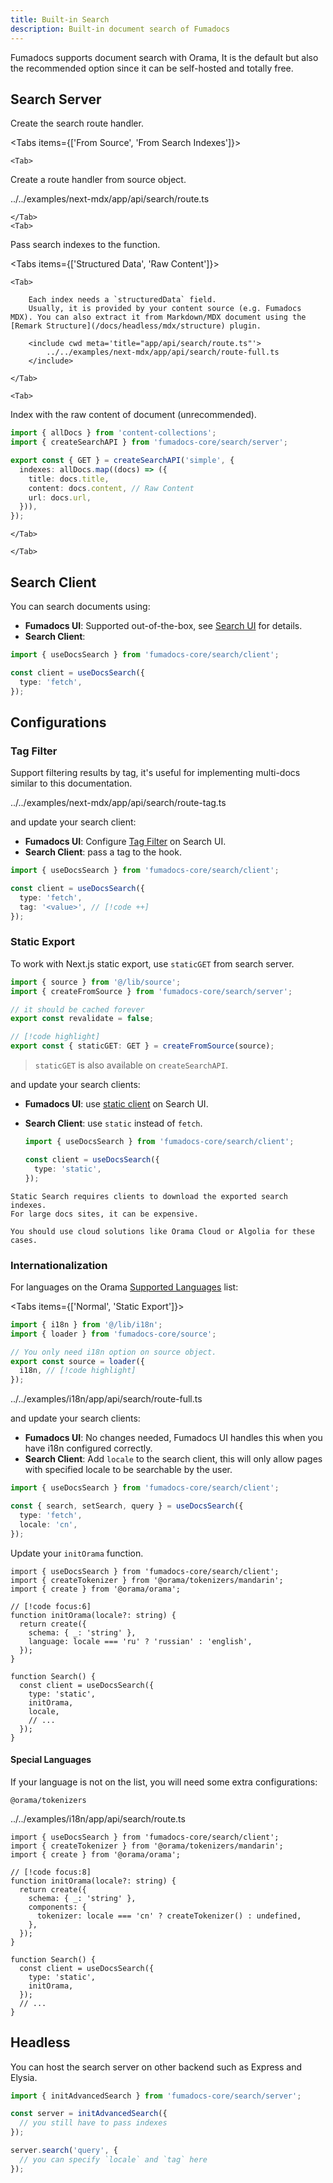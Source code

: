```yaml
---
title: Built-in Search
description: Built-in document search of Fumadocs
---
```


Fumadocs supports document search with Orama, It is the default but also the recommended option since it can be self-hosted and totally free.

## Search Server

Create the search route handler.

<Tabs items={['From Source', 'From Search Indexes']}>

    <Tab>

Create a route handler from source object.

<include cwd meta='title="app/api/search/route.ts"'>
  ../../examples/next-mdx/app/api/search/route.ts
</include>

    </Tab>
    <Tab>

Pass search indexes to the function.

<Tabs items={['Structured Data', 'Raw Content']}>

    <Tab>

        Each index needs a `structuredData` field.
        Usually, it is provided by your content source (e.g. Fumadocs MDX). You can also extract it from Markdown/MDX document using the [Remark Structure](/docs/headless/mdx/structure) plugin.

        <include cwd meta='title="app/api/search/route.ts"'>
            ../../examples/next-mdx/app/api/search/route-full.ts
        </include>

    </Tab>

    <Tab>

Index with the raw content of document (unrecommended).

```ts title="app/api/search/route.ts"
import { allDocs } from 'content-collections';
import { createSearchAPI } from 'fumadocs-core/search/server';

export const { GET } = createSearchAPI('simple', {
  indexes: allDocs.map((docs) => ({
    title: docs.title,
    content: docs.content, // Raw Content
    url: docs.url,
  })),
});
```

    </Tab>

</Tabs>

    </Tab>

</Tabs>

## Search Client

You can search documents using:

- **Fumadocs UI**: Supported out-of-the-box, see [Search UI](/docs/ui/search/orama) for details.
- **Search Client**:

```ts twoslash
import { useDocsSearch } from 'fumadocs-core/search/client';

const client = useDocsSearch({
  type: 'fetch',
});
```

<auto-type-table type='Extract<import("fumadocs-core/search/client").Client, { type: "fetch" }>' />

## Configurations

### Tag Filter

Support filtering results by tag, it's useful for implementing multi-docs similar to this documentation.

<include meta='title="app/api/search/route.ts"' cwd>
  ../../examples/next-mdx/app/api/search/route-tag.ts
</include>

and update your search client:

- **Fumadocs UI**: Configure [Tag Filter](/docs/ui/search/orama#tag-filter) on Search UI.
- **Search Client**: pass a tag to the hook.

```ts
import { useDocsSearch } from 'fumadocs-core/search/client';

const client = useDocsSearch({
  type: 'fetch',
  tag: '<value>', // [!code ++]
});
```

### Static Export

To work with Next.js static export, use `staticGET` from search server.

```ts title="app/api/search/route.ts"
import { source } from '@/lib/source';
import { createFromSource } from 'fumadocs-core/search/server';

// it should be cached forever
export const revalidate = false;

// [!code highlight]
export const { staticGET: GET } = createFromSource(source);
```

> `staticGET` is also available on `createSearchAPI`.

and update your search clients:

- **Fumadocs UI**: use [static client](/docs/ui/search/orama#static) on Search UI.

- **Search Client**: use `static` instead of `fetch`.

  ```ts
  import { useDocsSearch } from 'fumadocs-core/search/client';

  const client = useDocsSearch({
    type: 'static',
  });
  ```

  <AutoTypeTable type='Extract<import("fumadocs-core/search/client").Client, { type: "static" }>' />

<Callout type='warn' title="Be Careful">

    Static Search requires clients to download the exported search indexes.
    For large docs sites, it can be expensive.

    You should use cloud solutions like Orama Cloud or Algolia for these cases.

</Callout>

### Internationalization

For languages on the Orama [Supported Languages](https://docs.orama.com/open-source/supported-languages#officially-supported-languages) list:

<Tabs items={['Normal', 'Static Export']}>

<Tab>

```ts title="lib/source.ts" tab="createFromSource"
import { i18n } from '@/lib/i18n';
import { loader } from 'fumadocs-core/source';

// You only need i18n option on source object.
export const source = loader({
  i18n, // [!code highlight]
});
```

<include cwd meta='title="app/api/search/route.ts" tab="createI18nSearchAPI"'>
  ../../examples/i18n/app/api/search/route-full.ts
</include>

and update your search clients:

- **Fumadocs UI**: No changes needed, Fumadocs UI handles this when you have i18n configured correctly.
- **Search Client**:
  Add `locale` to the search client, this will only allow pages with specified locale to be searchable by the user.

```ts
import { useDocsSearch } from 'fumadocs-core/search/client';

const { search, setSearch, query } = useDocsSearch({
  type: 'fetch',
  locale: 'cn',
});
```

</Tab>

<Tab>

Update your `initOrama` function.

```tsx title="components/search.tsx"
import { useDocsSearch } from 'fumadocs-core/search/client';
import { createTokenizer } from '@orama/tokenizers/mandarin';
import { create } from '@orama/orama';

// [!code focus:6]
function initOrama(locale?: string) {
  return create({
    schema: { _: 'string' },
    language: locale === 'ru' ? 'russian' : 'english',
  });
}

function Search() {
  const client = useDocsSearch({
    type: 'static',
    initOrama,
    locale,
    // ...
  });
}
```

</Tab>

</Tabs>

#### Special Languages

If your language is not on the list, you will need some extra configurations:

```npm
@orama/tokenizers
```

<include cwd meta='title="app/api/search/route.ts" tab="createFromSource"'>
  ../../examples/i18n/app/api/search/route.ts
</include>

```tsx tab="Static mode" title="components/search.tsx"
import { useDocsSearch } from 'fumadocs-core/search/client';
import { createTokenizer } from '@orama/tokenizers/mandarin';
import { create } from '@orama/orama';

// [!code focus:8]
function initOrama(locale?: string) {
  return create({
    schema: { _: 'string' },
    components: {
      tokenizer: locale === 'cn' ? createTokenizer() : undefined,
    },
  });
}

function Search() {
  const client = useDocsSearch({
    type: 'static',
    initOrama,
  });
  // ...
}
```

## Headless

You can host the search server on other backend such as Express and Elysia.

```ts
import { initAdvancedSearch } from 'fumadocs-core/search/server';

const server = initAdvancedSearch({
  // you still have to pass indexes
});

server.search('query', {
  // you can specify `locale` and `tag` here
});
```
